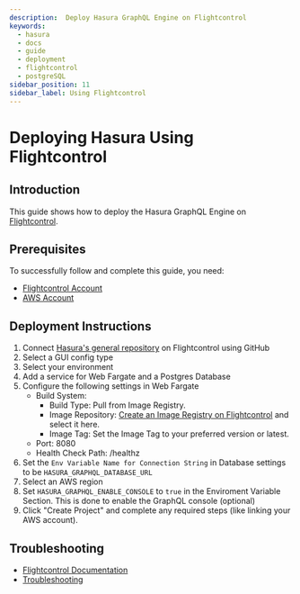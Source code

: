 ```yaml
---
description:  Deploy Hasura GraphQL Engine on Flightcontrol
keywords:
  - hasura
  - docs
  - guide
  - deployment
  - flightcontrol 
  - postgreSQL
sidebar_position: 11
sidebar_label: Using Flightcontrol 
---
```


# Deploying Hasura Using Flightcontrol 

## Introduction

This guide shows how to deploy the Hasura GraphQL Engine on [Flightcontrol](https://www.flightcontrol.dev/?ref=hasura).

## Prerequisites

To successfully follow and complete this guide, you need:

- [Flightcontrol Account](https://www.flightcontrol.dev/?ref=docs-hasura)
- [AWS Account](https://aws.amazon.com/)

## Deployment Instructions 

1. Connect [Hasura's general repository](https://github.com/hasura/graphql-engine) on Flightcontrol using GitHub
2. Select a GUI config type
3. Select your environment
4. Add a service for Web Fargate and a Postgres Database
5. Configure the following settings in Web Fargate
      - Build System:
          - Build Type: Pull from Image Registry.
          - Image Repository: [Create an Image Registry on Flightcontrol](https://www.flightcontrol.dev/docs/getting-started/docker/deploying-docker-hub/?ref=hasura) and select it here.
          - Image Tag: Set the Image Tag to your preferred version or latest.
      - Port: 8080
      - Health Check Path: /healthz
6. Set the `Env Variable Name for Connection String` in Database settings to be `HASURA_GRAPHQL_DATABASE_URL`
7. Select an AWS region
8. Set `HASURA_GRAPHQL_ENABLE_CONSOLE` to `true` in the Enviroment Variable Section. This is done to enable the GraphQL console (optional) 
9. Click "Create Project" and complete any required steps (like linking your AWS account).


## Troubleshooting

- [Flightcontrol Documentation](https://www.flightcontrol.dev/docs?ref=docs-hasura)
- [Troubleshooting](https://www.flightcontrol.dev/docs/troubleshooting?ref=docs-hasura)